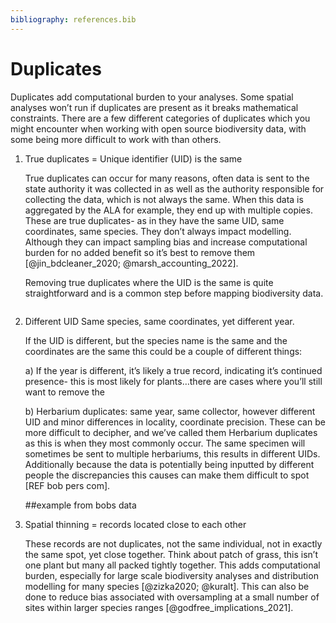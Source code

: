 ```yaml
---
bibliography: references.bib
---
```


# Duplicates

Duplicates add computational burden to your analyses. Some spatial analyses won't run if duplicates are present as it breaks mathematical constraints. There are a few different categories of duplicates which you might encounter when working with open source biodiversity data, with some being more difficult to work with than others.

1.  True duplicates = Unique identifier (UID) is the same

    True duplicates can occur for many reasons, often data is sent to the state authority it was collected in as well as the authority responsible for collecting the data, which is not always the same. When this data is aggregated by the ALA for example, they end up with multiple copies. These are true duplicates- as in they have the same UID, same coordinates, same species. They don't always impact modelling. Although they can impact sampling bias and increase computational burden for no added benefit so it's best to remove them [@jin_bdcleaner_2020; @marsh_accounting_2022].

    Removing true duplicates where the UID is the same is quite straightforward and is a common step before mapping biodiversity data.

    ```r

    ```

2.  Different UID Same species, same coordinates, yet different year.

    If the UID is different, but the species name is the same and the coordinates are the same this could be a couple of different things:

    a\) If the year is different, it's likely a true record, indicating it's continued presence- this is most likely for plants...there are cases where you'll still want to remove the

    b\) Herbarium duplicates: same year, same collector, however different UID and minor differences in locality, coordinate precision. These can be more difficult to decipher, and we've called them Herbarium duplicates as this is when they most commonly occur. The same specimen will sometimes be sent to multiple herbariums, this results in different UIDs. Additionally because the data is potentially being inputted by different people the discrepancies this causes can make them difficult to spot \[REF bob pers com\].

    ##example from bobs data

3.  Spatial thinning = records located close to each other

    These records are not duplicates, not the same individual, not in exactly the same spot, yet close together. Think about patch of grass, this isn't one plant but many all packed tightly together. This adds computational burden, especially for large scale biodiversity analyses and distribution modelling for many species [@zizka2020; @kuralt]. This can also be done to reduce bias associated with oversampling at a small number of sites within larger species ranges [@godfree_implications_2021].
